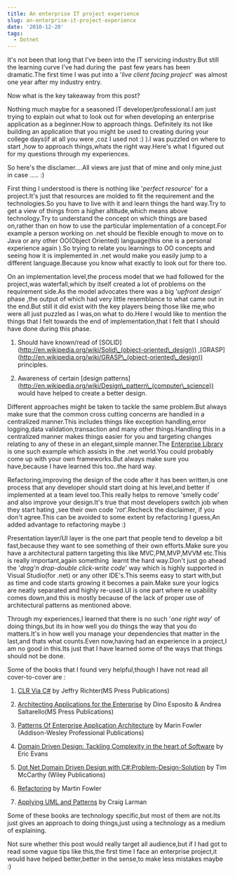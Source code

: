 ```yaml
---
title: An enterprise IT project experience
slug: an-enterprise-it-project-experience
date: '2010-12-20'
tags:
  - Dotnet
---
```

It's not been that long that I've been into the IT servicing industry.But still the learning curve I've had during the  past few years has been dramatic.The first time I was put into a '_live client facing project_' was almost one year after my industry entry.

Now what is the key takeaway from this post?

Nothing much maybe for a seasoned IT developer/professional.I am just trying to explain out what to look out for when developing an enterprise application as a beginner.How to approach things. Definitely its not like building an application that you might be used to creating during your college days(if at all you were ,coz I used not :) ).I was puzzled on where to start ,how to approach things,whats the right way.Here's what I figured out for my questions through my experiences.

So here's the disclamer....All views are just that of mine and only mine,just in case ..... :)

First thing I understood is there is nothing like '_perfect resource_' for a project.It's just that resources are molded to fit the requirement and the technologies.So you have to live with it and learn things the hard way.Try to get a view of things from a higher altitude,which means above technology.Try to understand the concept on which things are based on,rather than on how to use the particular implementation of a concept.For example a person working on .net should be flexible enough to move on to Java or any other OO(Object Oriented) language(this one is a personal experience again ).So trying to relate you learnings to OO concepts and seeing how it is implemented in .net would make you easily jump to a different language.Because you know what exactly to look out for there too.

On an implementation level,the process model that we had followed for the project,was waterfall,which by itself created a lot of problems on the requirement side.As the model advocates there was a big '_upfront design_' phase ,the output of which had very little resemblance to what came out in the end.But still it did exist with the key players being those like me,who were all just puzzled as I was,on what to do.Here I would like to mention the things that I felt towards the end of implementation,that I felt that I should have done during this phase.

1.  Should have known/read of \[SOLID\](http://en.wikipedia.org/wiki/Solid\_(object-oriented\_design)) ,\[GRASP\](http://en.wikipedia.org/wiki/GRASP\_(object-oriented\_design)) principles.

1.  Awareness of certain \[design patterns\](http://en.wikipedia.org/wiki/Design\_pattern\_(computer\_science)) would have helped to create a better design.

Different approaches might be taken to tackle the same problem.But always make sure that the common cross cutting concerns are handled in a centralized manner.This includes things like exception handling,error logging,data validation,transaction and many other things.Handling this in a centralized manner makes things easier for you and targeting changes relating to any of these in an elegant,simple manner.The [Enterprise Library](http://msdn.microsoft.com/library/cc467894.aspx) is one such example which assists in the .net world.You could probably come up with your own frameworks.But always make sure you have,because I have learned this too..the hard way.

Refactoring,improving the design of the code after it has been written,is one process that any developer should start doing at his level,and better if implemented at a team level too.This really helps to remove 'smelly code' and also improve your design.It's true that most developers switch job when they start hating ,see their own code '_rot_'.Recheck the disclaimer, if you don't agree.This can be avoided to some extent by refactoring I guess,An added advantage to refactoring maybe :)

Presentation layer/UI layer is the one part that people tend to develop a bit fast,because they want to see something of their own efforts.Make sure you have a architectural pattern targeting this like MVC,PM,MVP,MVVM etc.This is really important,again something  learnt the hard way.Don't just go ahead the '_drag'n drop-double click-write code_' way which is highly supported in Visual Studio(for .net) or any other IDE's.This seems easy to start with,but as time and code starts growing it becomes a pain.Make sure your logics are neatly separated and highly re-used.UI is one part where re usability comes down,and this is mostly because of the lack of proper use of architectural patterns as mentioned above.

Through my experiences,I learned that there is no such '_one right way_' of doing things,but its in how well you do things the way that you do matters.It's in how well you manage your dependencies that matter in the last,and thats what counts.Even now,having had an experience in a project,I am no good in this.Its just that I have learned some of the ways that things should not be done.

Some of the books that I found very helpful,though I have not read all cover-to-cover are :

1.  [CLR Via C#](http://www.microsoft.com/learning/en/us/book.aspx?ID=6522&locale=en-us) by Jeffry Richter(MS Press Publications)

1.  [Architecting Applications for the Enterprise](http://www.microsoft.com/learning/en/us/Book.aspx?ID=12863&locale=en-us) by Dino Esposito & Andrea Saltarello(MS Press Publications)

1.  [Patterns Of Enterprise Application Architecture](http://www.informit.com/store/product.aspx?isbn=0321127420) by Marin Fowler (Addison-Wesley Professional Publications)

1.  [Domain Driven Design: Tackling Complexity in the heart of Software](http://www.amazon.com/Domain-Driven-Design-Tackling-Complexity-Software/dp/0321125215) by Eric Evans

1.  [Dot Net Domain Driven Design with C#:Problem-Design-Solution](http://as.wiley.com/WileyCDA/WileyTitle/productCd-0470147563.html) by Tim McCarthy (Wiley Publications)

1.  [Refactoring](http://www.amazon.com/Refactoring-Improving-Design-Existing-Code/dp/0201485672) by Martin Fowler

1.  [Applying UML and Patterns](http://www.amazon.com/Applying-UML-Patterns-Craig-Larman/dp/0137488807) by Craig Larman

Some of these books are technology specific,but most of them are not.Its just gives an approach to doing things,just using a technology as a medium of explaining.

Not sure whether this post would really target all audience,but if I had got to read some vague tips like this,the first time I face an enterprise project,it would have helped better,better in the sense,to make less mistakes maybe :)

